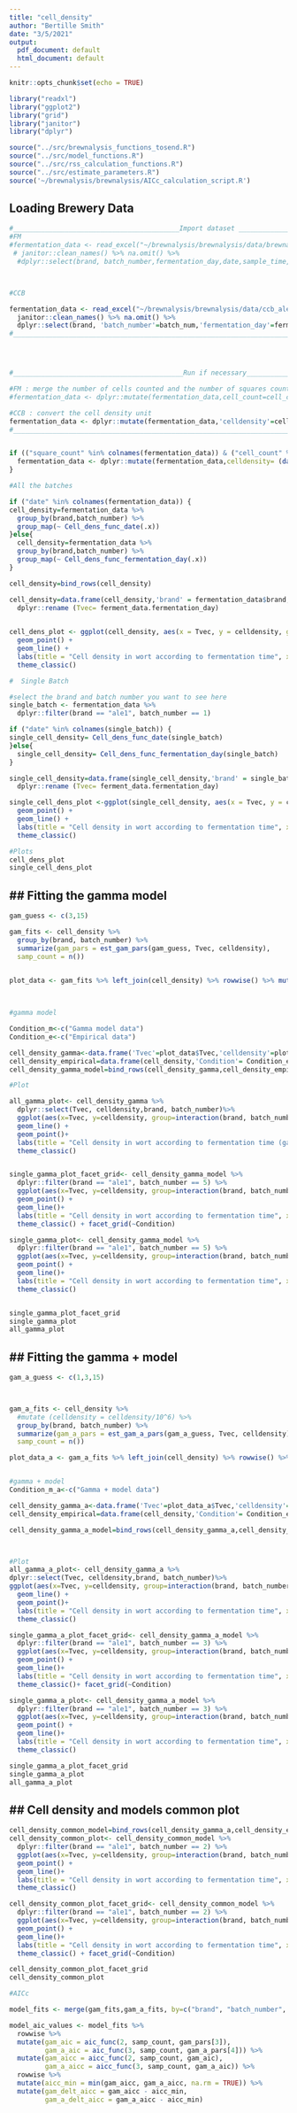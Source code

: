 ```yaml
---
title: "cell_density"
author: "Bertille Smith"
date: "3/5/2021"
output:
  pdf_document: default
  html_document: default
---
```


```r
knitr::opts_chunk$set(echo = TRUE)

library("readxl")
library("ggplot2")
library("grid")
library("janitor")
library("dplyr")

source("../src/brewnalysis_functions_tosend.R")
source("../src/model_functions.R")
source("../src/rss_calculation_functions.R")
source("../src/estimate_parameters.R")
source('~/brewnalysis/brewnalysis/AICc_calculation_script.R')
```
## Loading Brewery Data

```r
#__________________________________________Import dataset ____________________________________________
#FM
#fermentation_data <- read_excel("~/brewnalysis/brewnalysis/data/brewnalysis_test_data.xlsx") %>%
 # janitor::clean_names() %>% na.omit() %>%
  #dplyr::select(brand, batch_number,fermentation_day,date,sample_time,dilution_factor,cell_count_1_live_cells,cell_count_2_live_cells,cell_count_1_squares_counted,cell_count_2_squares_counted) 



#CCB

fermentation_data <- read_excel("~/brewnalysis/brewnalysis/data/ccb_ale1_tidy_fermdata.xlsx") %>%
  janitor::clean_names() %>% na.omit() %>%
  dplyr::select(brand, 'batch_number'=batch_num,'fermentation_day'=ferm_day,sample_time,cell_count) 
#______________________________________________________________________________________________________




#___________________________________________Run if necessary__________________________________________

#FM : merge the number of cells counted and the number of squares counted into 1 value
#fermentation_data <- dplyr::mutate(fermentation_data,cell_count=cell_count_1_live_cells+cell_count_2_live_cells, square_count=cell_count_1_squares_counted+cell_count_2_squares_counted)

#CCB : convert the cell density unit
fermentation_data <- dplyr::mutate(fermentation_data,'celldensity'=cell_count*10^6)
#______________________________________________________________________________________________________


if (("square_count" %in% colnames(fermentation_data)) & ("cell_count" %in% colnames(fermentation_data)) & ("dilution_factor" %in% colnames(fermentation_data))) {
  fermentation_data <- dplyr::mutate(fermentation_data,celldensity= (data_homog(fermentation_data))) 
} 
```


```r

#All the batches

if ("date" %in% colnames(fermentation_data)) {
cell_density=fermentation_data %>% 
  group_by(brand,batch_number) %>% 
  group_map(~ Cell_dens_func_date(.x))
}else{
  cell_density=fermentation_data %>% 
  group_by(brand,batch_number) %>% 
  group_map(~ Cell_dens_func_fermentation_day(.x))
}

cell_density=bind_rows(cell_density)

cell_density=data.frame(cell_density,'brand' = fermentation_data$brand, 'batch_number' = fermentation_data$batch_number) %>%
  dplyr::rename (Tvec= ferment_data.fermentation_day)

  
cell_dens_plot <- ggplot(cell_density, aes(x = Tvec, y = celldensity, group = interaction(brand, batch_number), color = brand)) +
  geom_point() +
  geom_line() +
  labs(title = "Cell density in wort according to fermentation time", x="Fermentation time (hours)",y="Cell density")+
  theme_classic()

```

```r
#  Single Batch

#select the brand and batch number you want to see here
single_batch <- fermentation_data %>%
  dplyr::filter(brand == "ale1", batch_number == 1)

if ("date" %in% colnames(single_batch)) {
single_cell_density= Cell_dens_func_date(single_batch)
}else{
  single_cell_density= Cell_dens_func_fermentation_day(single_batch)
}

single_cell_density=data.frame(single_cell_density,'brand' = single_batch$brand, 'batch_number' = single_batch$batch_number)%>%
  dplyr::rename (Tvec= ferment_data.fermentation_day)

single_cell_dens_plot <-ggplot(single_cell_density, aes(x = Tvec, y = celldensity, group = interaction(brand, batch_number), color = interaction(brand))) +
  geom_point() +
  geom_line() +
  labs(title = "Cell density in wort according to fermentation time", x="Fermentation time (hours)",y="Cell density")+
  theme_classic()
```

```r
#Plots
cell_dens_plot 
single_cell_dens_plot

```

## ## Fitting the gamma model 

```r
gam_guess <- c(3,15)

gam_fits <- cell_density %>%
  group_by(brand, batch_number) %>%
  summarize(gam_pars = est_gam_pars(gam_guess, Tvec, celldensity),
  samp_count = n())


plot_data <- gam_fits %>% left_join(cell_density) %>% rowwise() %>% mutate(gam_pred = gam_func(unlist(gam_pars[1:3]), Tvec)) 
  
  

#gamma model

Condition_m<-c("Gamma model data")
Condition_e<-c("Empirical data")

cell_density_gamma<-data.frame('Tvec'=plot_data$Tvec,'celldensity'=plot_data$gam_pred,'brand'=plot_data$brand,'batch_number'=plot_data$batch_number,'Condition'=Condition_m)
cell_density_empirical=data.frame(cell_density,'Condition'= Condition_e)
cell_density_gamma_model=bind_rows(cell_density_gamma,cell_density_empirical)

#Plot

all_gamma_plot<- cell_density_gamma %>%
  dplyr::select(Tvec, celldensity,brand, batch_number)%>%
  ggplot(aes(x=Tvec, y=celldensity, group=interaction(brand, batch_number),color=brand))+ 
  geom_line() +
  geom_point()+
  labs(title = "Cell density in wort according to fermentation time (gamma model)", x="Fermentation time (hours)",y="Cell density")+
  theme_classic()


single_gamma_plot_facet_grid<- cell_density_gamma_model %>%
  dplyr::filter(brand == "ale1", batch_number == 5) %>%
  ggplot(aes(x=Tvec, y=celldensity, group=interaction(brand, batch_number,Condition),color=Condition))+
  geom_point() +
  geom_line()+
  labs(title = "Cell density in wort according to fermentation time", x="Fermentation time (hours)",y="Cell density")+
  theme_classic() + facet_grid(~Condition)

single_gamma_plot<- cell_density_gamma_model %>%
  dplyr::filter(brand == "ale1", batch_number == 5) %>%
  ggplot(aes(x=Tvec, y=celldensity, group=interaction(brand, batch_number,Condition),color=Condition))+
  geom_point() +
  geom_line()+
  labs(title = "Cell density in wort according to fermentation time", x="Fermentation time (hours)",y="Cell density")+
  theme_classic()


single_gamma_plot_facet_grid
single_gamma_plot
all_gamma_plot
```


## ## Fitting the gamma + model 

```r
gam_a_guess <- c(1,3,15)



gam_a_fits <- cell_density %>%
  #mutate (celldensity = celldensity/10^6) %>%
  group_by(brand, batch_number) %>%
  summarize(gam_a_pars = est_gam_a_pars(gam_a_guess, Tvec, celldensity),
  samp_count = n())

plot_data_a <- gam_a_fits %>% left_join(cell_density) %>% rowwise() %>% mutate(gam_a_pred = gam_a_func(unlist(gam_a_pars[1:4]), Tvec)) 


#gamma + model
Condition_m_a<-c("Gamma + model data")

cell_density_gamma_a<-data.frame('Tvec'=plot_data_a$Tvec,'celldensity'=plot_data_a$gam_a_pred,'brand'=plot_data_a$brand,'batch_number'=plot_data_a$batch_number,'Condition'=Condition_m_a)
cell_density_empirical=data.frame(cell_density,'Condition'= Condition_e)

cell_density_gamma_a_model=bind_rows(cell_density_gamma_a,cell_density_empirical) 



#Plot
all_gamma_a_plot<- cell_density_gamma_a %>%
dplyr::select(Tvec, celldensity,brand, batch_number)%>%
ggplot(aes(x=Tvec, y=celldensity, group=interaction(brand, batch_number),color=brand))+ 
  geom_line() +
  geom_point()+
  labs(title = "Cell density in wort according to fermentation time", x="Fermentation time (hours)",y="Cell density")+
  theme_classic()

single_gamma_a_plot_facet_grid<- cell_density_gamma_a_model %>%
  dplyr::filter(brand == "ale1", batch_number == 3) %>%
  ggplot(aes(x=Tvec, y=celldensity, group=interaction(brand, batch_number,Condition),color=Condition))+
  geom_point() +
  geom_line()+
  labs(title = "Cell density in wort according to fermentation time", x="Fermentation time (hours)",y="Cell density")+
  theme_classic()+ facet_grid(~Condition)

single_gamma_a_plot<- cell_density_gamma_a_model %>%
  dplyr::filter(brand == "ale1", batch_number == 3) %>%
  ggplot(aes(x=Tvec, y=celldensity, group=interaction(brand, batch_number,Condition),color=Condition))+
  geom_point() +
  geom_line()+
  labs(title = "Cell density in wort according to fermentation time", x="Fermentation time (hours)",y="Cell density")+
  theme_classic()

single_gamma_a_plot_facet_grid
single_gamma_a_plot
all_gamma_a_plot
```

## ## Cell density and models common plot
```r
cell_density_common_model=bind_rows(cell_density_gamma_a,cell_density_empirical,cell_density_gamma)
cell_density_common_plot<- cell_density_common_model %>%
  dplyr::filter(brand == "ale1", batch_number == 2) %>%
  ggplot(aes(x=Tvec, y=celldensity, group=interaction(brand, batch_number,Condition),color=Condition))+
  geom_point() +
  geom_line()+
  labs(title = "Cell density in wort according to fermentation time", x="Fermentation time (hours)",y="Cell density")+
  theme_classic()

cell_density_common_plot_facet_grid<- cell_density_common_model %>%
  dplyr::filter(brand == "ale1", batch_number == 2) %>%
  ggplot(aes(x=Tvec, y=celldensity, group=interaction(brand, batch_number,Condition),color=Condition))+
  geom_point() +
  geom_line()+
  labs(title = "Cell density in wort according to fermentation time", x="Fermentation time (hours)",y="Cell density")+
  theme_classic() + facet_grid(~Condition)

cell_density_common_plot_facet_grid
cell_density_common_plot
```
```r

#AICc

model_fits <- merge(gam_fits,gam_a_fits, by=c("brand", "batch_number", "samp_count"),all.x=TRUE)

model_aic_values <- model_fits %>%
  rowwise %>%
  mutate(gam_aic = aic_func(2, samp_count, gam_pars[3]),
         gam_a_aic = aic_func(3, samp_count, gam_a_pars[4])) %>%
  mutate(gam_aicc = aicc_func(2, samp_count, gam_aic),
         gam_a_aicc = aicc_func(3, samp_count, gam_a_aic)) %>%
  rowwise %>%
  mutate(aicc_min = min(gam_aicc, gam_a_aicc, na.rm = TRUE)) %>%
  mutate(gam_delt_aicc = gam_aicc - aicc_min,
         gam_a_delt_aicc = gam_a_aicc - aicc_min)


```

